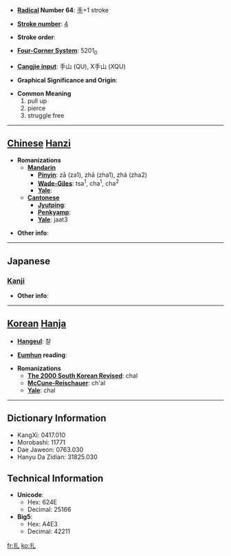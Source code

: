 * '''[[Wiktionary:Chinese radical index| Radical]] Number 64''': [[Wiktionary:Chinese radical index 手|手]]+1 stroke

* '''[[Wiktionary:Chinese total strokes index|Stroke number]]''': [[Wiktionary:Chinese total strokes index 4|4]]

* '''Stroke order''': 

* '''[[Wiktionary:Chinese four corner index|Four-Corner System]]''': 5201<sub>0</sub>

* '''[[Wiktionary:Chinese Cangjie index|Cangjie input]]''': 手山 (QU), X手山 (XQU)

* '''Graphical Significance and Origin''': 

* '''Common Meaning'''
*#pull up
*# pierce
*# struggle free


----

== [[Chinese]] [[Hanzi]] ==

* '''Romanizations'''
** '''[[Mandarin]]'''
*** '''[[Pinyin]]''': zā (za1), zhā (zha1), zhá (zha2)
*** '''[[Wade-Giles]]''': tsa<sup>1</sup>, cha<sup>1</sup>, cha<sup>2</sup>
*** '''[[Yale]]''': 
** '''[[Cantonese]]'''
*** '''[[Jyutping]]''':
*** '''[[Penkyamp]]''': 
*** '''[[Yale]]''': jaat3

* '''Other info''': 

----

==Japanese==
===[[Kanji]]===
{{kanji|on readings=[[さつ]] (satsu), [[あつ]] (atsu)
|kun readings=[[ぬく]] (nuku), [[かまえる]] (kamaeru)
}}

* '''Other info''':  

----

== [[Korean]] [[Hanja]] ==

* '''[[Hangeul]]''': 찰

* '''[[Eumhun]] reading''': 

* '''Romanizations'''
** '''[[The 2000 South Korean Revised Romanization|The 2000 South Korean Revised]]''': chal
** '''[[McCune-Reischauer]]''': ch'al
** '''[[Yale]]''': chal

----

== Dictionary Information ==

* KangXi: 0417.010
* Morobashi: 11771
* Dae Jaweon: 0763.030
* Hanyu Da Zidian: 31825.030

== Technical Information ==

* '''Unicode''':
** Hex: 624E
** Decimal: 25166
* '''Big5''':
** Hex: A4E3
** Decimal: 42211

[[fr:扎]]
[[ko:扎]]